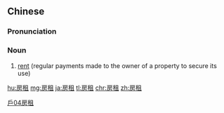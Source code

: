 ==Chinese==
{{zh-forms}}

===Pronunciation===
{{zh-pron
|m=fángzū
|c=fong4 zou1,fong2 zou1
|mn=pâng-cho͘
|cat=n
}}

===Noun===
{{zh-noun}}

# [[rent]] (regular payments made to the owner of a property to secure its use)

[[Category:Advanced Mandarin|戶04房租]]

[[hu:房租]]
[[mg:房租]]
[[ja:房租]]
[[tl:房租]]
[[chr:房租]]
[[zh:房租]]